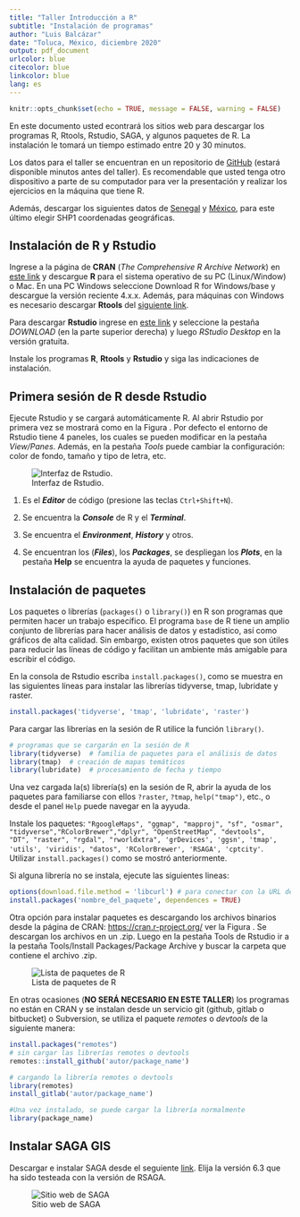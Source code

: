 ```yaml
---
title: "Taller Introducción a R"
subtitle: "Instalación de programas"
author: "Luis Balcázar"
date: "Toluca, México, diciembre 2020"
output: pdf_document
urlcolor: blue
citecolor: blue
linkcolor: blue
lang: es
---
```



```r
knitr::opts_chunk$set(echo = TRUE, message = FALSE, warning = FALSE)
```

En este documento usted econtrará los sitios web para descargar los programas R, Rtools, Rstudio, SAGA, y algunos paquetes de R. La instalación le tomará un tiempo estimado entre 20 y 30 minutos. 

Los datos para el taller se encuentran en un repositorio de  [GitHub](https://github.com/lebalcazar/R_IITCA.git) (estará disponible minutos antes del taller). Es recomendable que usted tenga otro dispositivo a parte de su computador para ver la presentación y realizar los ejercicios en la máquina que tiene R. 

Además, descargar los siguientes datos de [Senegal](https://www.dropbox.com/s/tkkqyz2kaqoh4cj/DEM_Senegal.7z?dl=0) y   [México](http://www.conabio.gob.mx/informacion/metadata/gis/dipoest00gw.xml?_xsl=/db/metadata/xsl/fgdc_html.xsl&_indent=no), para este último elegir SHP1 coordenadas geográficas.



## Instalación de R y Rstudio

Ingrese a la página de **CRAN** (*The Comprehensive $R$ Archive Network*) en [este link](https://cran.r-project.org/)  y descargue **R** para el sistema operativo de su PC (Linux/Window) o Mac. En una PC Windows seleccione Download R for Windows/base y descargue la versión reciente 4.x.x. Además, para máquinas con Windows es necesario descargar **Rtools** del [siguiente link](https://cran.r-project.org/bin/windows/Rtools/). 


Para descargar **Rstudio** ingrese  en [este link](https://rstudio.com/products/rstudio/) y seleccione la pestaña _DOWNLOAD_ (en la parte superior derecha) y luego _RStudio Desktop_  en la versión gratuita. 

Instale los programas **R**, **Rtools** y **Rstudio** y siga las indicaciones de instalación.

## Primera sesión de R desde Rstudio

Ejecute Rstudio y se cargará automáticamente R. Al abrir Rstudio por primera vez se mostrará como en la Figura \ref{fig1}. Por defecto el entorno de Rstudio tiene 4 paneles, los cuales se pueden modificar en la pestaña _View/Panes_. Además, en la pestaña _Tools_ puede cambiar la configuración: color de fondo, tamaño y tipo de letra, etc. 


![Interfaz de Rstudio.\label{fig1}](rstudio.png)

1) Es el *__Editor__* de código (presione las teclas `Ctrl+Shift+N`).

2) Se encuentra la __*Console*__ de R y el *__Terminal__*. 

3) Se encuentra el *__Environment__*, *__History__* y otros.

4) Se encuentran los (**_Files_**), los *__Packages__*, se despliegan los _**Plots**_, en la pestaña __Help__ se encuentra la ayuda de paquetes y funciones.


## Instalación de paquetes

Los paquetes o librerías (`packages()` o `library()`) en R son programas que permiten hacer un trabajo específico. El programa `base` de R tiene un amplio conjunto de librerías para hacer análisis de datos y estadístico, así como gráficos de alta calidad. Sin embargo, existen otros paquetes que son útiles para reducir las líneas de código y facilitan un ambiente más amigable para escribir el código.

En la consola de Rstudio escriba `install.packages()`, como se muestra en las siguientes líneas para instalar las librerías tidyverse, tmap, lubridate y raster. 

```r
install.packages('tidyverse', 'tmap', 'lubridate', 'raster')
```

Para cargar las librerías en la sesión de R utilice la función `library()`. 

```r
# programas que se cargarán en la sesión de R
library(tidyverse)  # familia de paquetes para el análisis de datos
library(tmap)  # creación de mapas temáticos
library(lubridate)  # procesamiento de fecha y tiempo
```

Una vez cargada la(s) librería(s) en la sesión de R, abrir la ayuda de los paquetes para familiarse con ellos `?raster`, `?tmap`, `help("tmap")`, etc., o desde el panel `Help` puede navegar en la ayyuda. 

Instale los paquetes: `"RgoogleMaps", "ggmap", "mapproj", "sf", "osmar", "tidyverse","RColorBrewer","dplyr", "OpenStreetMap", "devtools",  "DT", "raster", "rgdal", "rworldxtra", 'grDevices', 'ggsn', 'tmap', 'utils', 'viridis', "datos", 'RColorBrewer', 'RSAGA', 'cptcity'`. Utilizar `install.packages()` como se mostró anteriormente.

Si alguna librería no se instala, ejecute las siguientes lineas:

```r
options(download.file.method = 'libcurl') # para conectar con la URL del paquete 
install.packages('nombre_del_paquete', dependences = TRUE)
```

Otra opción para instalar paquetes es descargando los archivos binarios desde la página de CRAN: <https://cran.r-project.org/> ver la Figura \ref{fig2}. Se descargan los archivos en un .zip. Luego en la pestaña Tools de Rstudio ir a la pestaña Tools/Install Packages/Package Archive y buscar la carpeta que contiene el archivo .zip. 

![Lista de paquetes de R\label{fig2}](lista_paquetes.png)

En otras ocasiones (**NO SERÁ NECESARIO EN ESTE TALLER**) los programas no están en CRAN y se instalan desde un servicio git (github, gitlab o bitbucket) o Subversion, se utiliza el paquete *remotes* o *devtools* de la siguiente manera:

```r
install.packages("remotes")
# sin cargar las librerías remotes o devtools
remotes::install_github('autor/package_name')

# cargando la librería remotes o devtools
library(remotes)
install_gitlab('autor/package_name')

#Una vez instalado, se puede cargar la librería normalmente
library(package_name)
```

## Instalar SAGA GIS

Descargar e instalar SAGA desde el seguiente [link](https://sourceforge.net/projects/saga-gis/files/). Elija la versión 6.3 que ha sido testeada con la versión de RSAGA.

![Sitio web de SAGA](saga.png)



